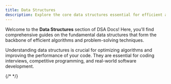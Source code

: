 ```yaml
---
title: Data Structures
description: Explore the core data structures essential for efficient algorithms and problem-solving.
---
```


Welcome to the **Data Structures** section of DSA Docs! Here, you'll find comprehensive guides on the fundamental data structures that form the backbone of efficient algorithms and problem-solving techniques.

<Callout type="info" title="Why Learn Data Structures?">
  Understanding data structures is crucial for optimizing algorithms and
  improving the performance of your code. They are essential for coding
  interviews, competitive programming, and real-world software development.
</Callout>

{/* <Outlet path="/data-structures" /> */}
